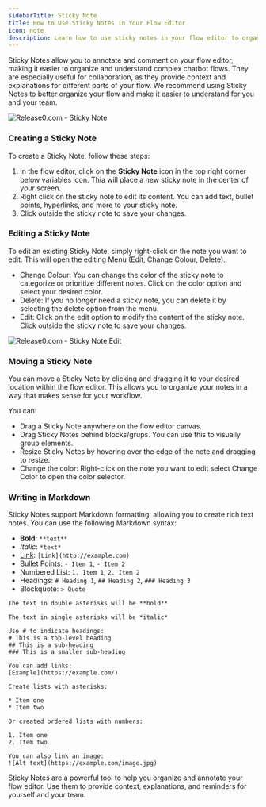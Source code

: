 ```yaml
---
sidebarTitle: Sticky Note
title: How to Use Sticky Notes in Your Flow Editor
icon: note
description: Learn how to use sticky notes in your flow editor to organize and annotate your chatbot flows effectively. This guide covers creating, editing, and managing sticky notes for better workflow visualization.
---
```

Sticky Notes allow you to annotate and comment on your flow editor, making it easier to organize and understand complex chatbot flows. They are especially useful for collaboration, as they provide context and explanations for different parts of your flow.
We recommend using Sticky Notes to better organize your flow and make it easier to understand for you and your team.

<Frame style={{ maxWidth: '600px' }}>
  <img src="/images/sticky-note/sticky-note.png" alt="Release0.com - Sticky Note" />
</Frame>

### Creating a Sticky Note
To create a Sticky Note, follow these steps:
1. In the flow editor, click on the **Sticky Note** icon in the top right corner below variables icon. Thia will place a new sticky note in the center of your screen.
2. Right click on the sticky note to edit its content. You can add text, bullet points, hyperlinks, and more to your sticky note.
3. Click outside the sticky note to save your changes.

### Editing a Sticky Note
To edit an existing Sticky Note, simply right-click on the note you want to edit. This will open the editing Menu (Edit, Change Colour, Delete).
 - Change Colour: You can change the color of the sticky note to categorize or prioritize different notes. Click on the color option and select your desired color.
 - Delete: If you no longer need a sticky note, you can delete it by selecting the delete option from the menu.
 - Edit: Click on the edit option to modify the content of the sticky note. Click outside the sticky note to save your changes.

<Frame style={{ maxWidth: '400px' }}>
  <img src="/images/sticky-note/sticky-note-edit.png" alt="Release0.com - Sticky Note Edit" />
</Frame>

### Moving a Sticky Note
You can move a Sticky Note by clicking and dragging it to your desired location within the flow editor. This allows you to organize your notes in a way that makes sense for your workflow.

You can:
- Drag a Sticky Note anywhere on the flow editor canvas.
- Drag Sticky Notes behind blocks/grups. You can use this to visually group elements.
- Resize Sticky Notes by hovering over the edge of the note and dragging to resize.
- Change the color:  Right-click on the note you want to edit select Change Color to open the color selector.

### Writing in Markdown
Sticky Notes support Markdown formatting, allowing you to create rich text notes. You can use the following Markdown syntax:
- **Bold**: `**text**`
- *Italic*: `*text*`
- [Link](http://example.com): `[Link](http://example.com)`
- Bullet Points: `- Item 1`, `- Item 2`
- Numbered List: `1. Item 1`, `2. Item 2`
- Headings: `# Heading 1`, `## Heading 2`, `### Heading 3`
- Blockquote: `> Quote`

```plaintext
The text in double asterisks will be **bold**

The text in single asterisks will be *italic*

Use # to indicate headings:
# This is a top-level heading
## This is a sub-heading
### This is a smaller sub-heading

You can add links:
[Example](https://example.com/)

Create lists with asterisks:

* Item one
* Item two

Or created ordered lists with numbers:

1. Item one
2. Item two

You can also link an image:
![Alt text](https://example.com/image.jpg)
```

Sticky Notes are a powerful tool to help you organize and annotate your flow editor. Use them to provide context, explanations, and reminders for yourself and your team.